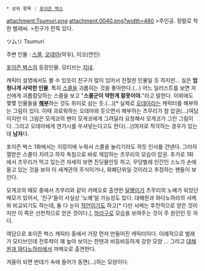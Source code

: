  * 상위 항목 : [[포이즌 벅스]]

attachment:Tsumuri.png
attachment:0040.png?width=480
>주인공. 정말로 착한 벌레씨.
>친구가 잔뜩 있다.

ツムリ
Tsumuri 

주변 인물 : [[스콜]], [[오데아]](악우), 이코(연인)

[[포이즌 벅스]]의 등장인물. 모티브는 [[지네]].

캐릭터 설명에서도 볼 수 있듯이 친구가 많이 있어서 친절한 인물일 듯 하지만... 실은 '''엄청나게 사악한 인물'''. 특히 [[스콜]]을 괴롭히는 것을 좋아한다.(...) 어느 일러스트를 보면 자신에게 괴롭힘당하는 스콜을 보고 "'''스콜군이 약한게 잘못이야.'''"라고 말한다. 이외에도 몇몇 인물들을 '''[[해부]]'''하는 것도 취미로 삼는 듯.(...)[* 실제로 [[오데아]]라는 캐릭터를 해부하는 그림이 있다. 이때 괴로워하는 오데아와 웃으면서 해부하는 츠무리가 참 압권(...)여담이지만 이 그림은 모게코의 팬이 모게코에게 그려달라 요청해서 모게코가 그린 그림이다. 그리고 오데아에게 연가시를 쑤셔넣는다고도 한다(...)]여자로 착각하는 경우가 있는데 '''남자'''다. 

포이즌 벅스 1화에서는 지렁이에 누워서 스콜을 놀리기라도 하듯 인사를 건넨다. 그러자 열받은 스콜이 치려고 하자 독침으로 바로 제압하는 츠무리의 모습이 압권.
추가로 1화 에서 츠무리가 먹고 있는건 자세히 보면 진딧물인듯 하고, 무당벌레 인간인 스노가 손에 들고 있는 것을 보아 이 세계관의 주식이거나, 화폐단위일 것이라고 추정하는 팬들이 보인다.
 
모게코의 메모 중에서 츠무리와 같이 카메오로 출연한 [[달팽이]]가 츠무리의 노예가 되었단 메모가 있어서, '친구'들이 사실상 '노예'일 가능성도 있다. 대해원과 와다노하라의 샤케와 비교되기도 하는데, 둘 다 눈이 [[적안]]이기도 하고[* 다만 샤케는 후천적으로 얻은 것이지만 이 쪽은 선천적으로 얻은 것이다.], [[하라구로]] 모습을 보여주는 것이 주 원인인 듯 하다.

여담으로 포이즌 벅스 캐릭터 중에서 가장 먼저 만들어진 캐릭터이다. 이례적으로 벌래가 모티브인데 전투력이 꽤 높아 보이는 한텐과 비등비등하게 강한 모양 ... 그리고 [[대해원과 와다노하라]]에서 까메오로 출연한다.

겨울이 되면 번데기 속에 들어가 동면(...)하는 모양이다.
